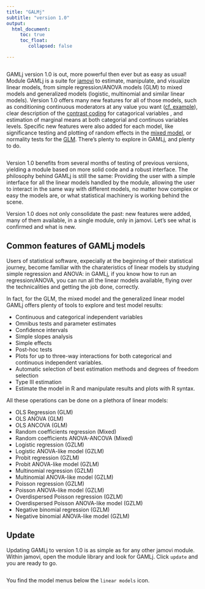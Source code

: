 ```yaml
---
title: "GALMj"
subtitle: "version 1.0"
output: 
  html_document:
     toc: true
     toc_float:
        collapsed: false

---
```



```r
```



GAMLj version 1.0 is out, more powerful then ever but as easy as usual!  Module GAMLj is a suite for [jamovi](https://www.jamovi.org/download.html) to estimate, manipulate, and visualize linear models, from simple regression/ANOVA models (GLM) to mixed models and generalized models (logistic, multinomial and similar linear models). Version 1.0 offers many new features for all of those models, such as conditioning continuous moderators at any value you want ([cf. example](https://mcfanda.github.io/gamlj_docs/glm_example1.html)), clear description of the [contrast coding](https://mcfanda.github.io/gamlj_docs/rosetta_contrasts.html) for catagorical variables , and estimation of marginal means at both categorial and continuos variables levels. Specific new features were also added for each model, like significance testing and plotting of random effects in the [mixed model](https://mcfanda.github.io/gamlj_docs/mixed.html), or normality tests for the [GLM](https://mcfanda.github.io/gamlj_docs/glm.html#assumptions_checks). There's plenty to explore in GAMLj, and plenty to do.  

<img src="pic1.png" class="img-responsive" alt="">
  
Version 1.0 benefits from several months of testing of previous versions, yielding a module based on more solid code and a robust interface. The philosophy behind GAMLj is still the same: Providing the user with a simple interface for all the linear models handled by the module,  allowing the user to interact in the same way with different models, no matter how complex or easy the models are, or what statistical machinery is working behind the scene. 

Version 1.0 does not only consolidate the past: new features were added, many of them available, in a single module, only in jamovi. Let's see what is confirmed and what is new.



## Common features of GAMLj models

Users of statistical software, expecially at the beginning of their statistical journey, become familiar with the charateristics of linear models by studying simple regression and ANOVA: in GAMLj, if you know how to run an regression/ANOVA, you can run all the linear models available, flying over the technicalities and getting the job done, correctly. 

In fact, for the GLM, the mixed model and the generalized linear model GAMLj offers plenty of tools to explore and test model results:

* Continuous and categorical independent variables
* Omnibus tests and parameter estimates
* Confidence intervals
* Simple slopes analysis
* Simple effects
* Post-hoc tests
* Plots for up to three-way interactions for both categorical and continuous independent variables.
* Automatic selection of best estimation methods and degrees of freedom selection
* Type III estimation
* Estimate the model in R and manipulate results and plots with R syntax.


All these operations can be done on a plethora of linear models:

* OLS Regression (GLM)
* OLS ANOVA (GLM)
* OLS ANCOVA (GLM)
* Random coefficients regression (Mixed)
* Random coefficients ANOVA-ANCOVA (Mixed)
* Logistic regression (GZLM)
* Logistic ANOVA-like model (GZLM)
* Probit regression (GZLM)
* Probit ANOVA-like model (GZLM)
* Multinomial regression (GZLM)
* Multinomial ANOVA-like model (GZLM)
* Poisson regression (GZLM)
* Poisson ANOVA-like model (GZLM)
* Overdispersed Poisson regression (GZLM)
* Overdispersed Poisson ANOVA-like model (GZLM)
* Negative binomial regression (GZLM)
* Negative binomial  ANOVA-like model (GZLM)


## Update

Updating GAMLj to version 1.0 is as simple as for any other jamovi module. Within jamovi, open the module library and look for GAMLj. Click `update` and you are ready to go.

<img src="update.png" class="img-responsive" alt="">

You find the model menus below the `linear models` icon.

  


